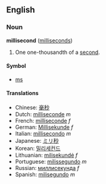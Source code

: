 ==English==
===Noun===
'''millisecond''' ([[milliseconds]])

# One one-thousandth of a [[second]].

====Symbol====
*[[ms]]

====Translations====
*Chinese: [[毫秒]]
*Dutch: [[milliseconde]] ''m''
*French: [[milliseconde]] ''f''
*German: [[Millisekunde]] ''f''
*Italian: [[millisecondo]] ''m''
*Japanese: [[ミリ秒]]
*Korean: [[밀리세컨드]]
*Lithuanian: [[milisekundė]] ''f''
*Portuguese: [[milissegundo]] ''m''
*Russian: [[миллисекунда]] ''f''
*Spanish: [[milisegundo]] ''m''